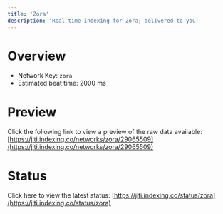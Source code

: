 ```yaml
---
title: 'Zora'
description: 'Real time indexing for Zora; delivered to you'
---
```


# Overview
- Network Key: `zora`
- Estimated beat time: 2000 ms

# Preview
Click the following link to view a preview of the raw data available: [https://jiti.indexing.co/networks/zora/29065509](https://jiti.indexing.co/networks/zora/29065509)

# Status
Click here to view the latest status: [https://jiti.indexing.co/status/zora](https://jiti.indexing.co/status/zora)
